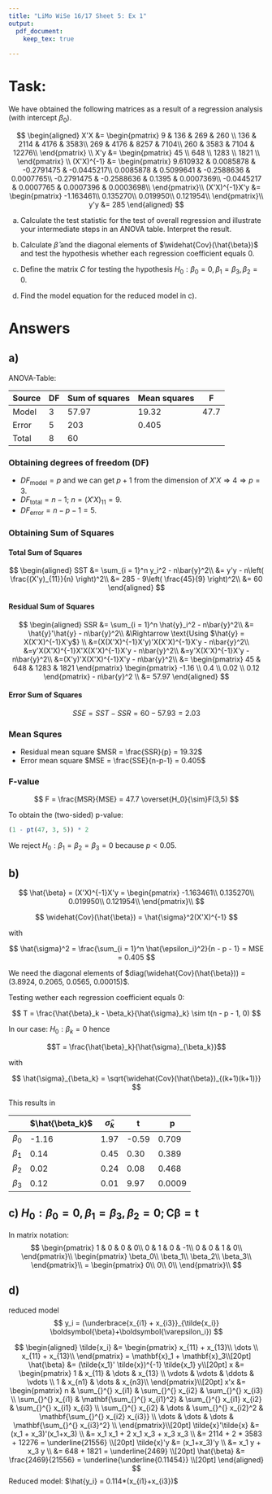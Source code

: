 ```yaml
---
title: "LiMo WiSe 16/17 Sheet 5: Ex 1"
output:
  pdf_document: 
    keep_tex: true
  
---
```


# Task:

We have obtained the following matrices as a result of a regression analysis (with intercept $\beta_0$).

$$
\begin{aligned}
X'X &= 
\begin{pmatrix}
9   & 136  & 269  & 260  \\
136 & 2114 & 4176 & 3583\\
269 & 4176 & 8257 & 7104\\
260 & 3583 & 7104 & 12276\\
\end{pmatrix} \\
X'y &=
\begin{pmatrix}
45 \\
648 \\
1283 \\
1821 \\
\end{pmatrix} \\
(X'X)^{-1} &= 
\begin{pmatrix}
9.610932  & 0.0085878  & -0.2791475  & -0.0445217\\
0.0085878 & 0.5099641  & -0.2588636  & 0.0007765\\
-0.2791475 & -0.2588636 &  0.1395     & 0.0007369\\
-0.0445217 & 0.0007765  &  0.0007396  & 0.0003698\\
\end{pmatrix}\\
(X'X)^{-1}X'y &=
\begin{pmatrix}
-1.163461\\
0.135270\\
0.019950\\
0.121954\\
\end{pmatrix}\\
y'y &= 285
\end{aligned}
$$

a. Calculate the test statistic for the test of overall regression and illustrate your intermediate steps in an ANOVA table. Interpret the result.

b. Calculate $\hat{\beta}$ and the diagonal elements of $\widehat{Cov}(\hat{\beta})$ and test the hypothesis whether each  regression coefficient equals 0.

c. Define the matrix $C$ for testing the hypothesis $H_0 : \beta_0 = 0, \beta_1 = \beta_3, \beta_2 = 0$.
d. Find the model equation for the reduced model in c).


# Answers
## a)

ANOVA-Table:

|Source|DF|Sum of squares|Mean squares| F|
|------|--|--------------|------------|--|
|Model|3|57.97|19.32|47.7|
|Error|5|203|0.405||
|Total|8|60|||


### Obtaining degrees of freedom (DF)

- $DF_{\text{model}} = p$ and we can get $p+1$ from the dimension of $X'X \Rightarrow 4 \Rightarrow p = 3$.
- $DF_{\text{total}} = n - 1$; $n = (X'X)_{11} = 9$.
- $DF_{\text{error}} = n - p - 1 = 5$.

### Obtaining Sum of Squares
#### Total Sum of Squares

$$
\begin{aligned}
SST &= \sum_{i = 1}^n y_i^2 - n\bar{y}^2\\
 &= y'y - n\left( \frac{(X'y)_{11}}{n} \right)^2\\
 &= 285 - 9\left( \frac{45}{9} \right)^2\\
 &= 60
\end{aligned}
$$

#### Residual Sum of Squares

$$
\begin{aligned}
SSR &= \sum_{i = 1}^n \hat{y}_i^2 - n\bar{y}^2\\
&= \hat{y}'\hat{y} - n\bar{y}^2\\
&\Rightarrow \text{Using $\hat{y} = X(X'X)^{-1}X'y$} \\
&=(X(X'X)^{-1}X'y)'X(X'X)^{-1}X'y - n\bar{y}^2\\
&=y'X(X'X)^{-1}X'X(X'X)^{-1}X'y - n\bar{y}^2\\
&=y'X(X'X)^{-1}X'y - n\bar{y}^2\\
&=(X'y)'X(X'X)^{-1}X'y - n\bar{y}^2\\
&=
\begin{pmatrix} 45 & 648 & 1283 & 1821 \end{pmatrix}
\begin{pmatrix} -1.16 \\  0.4 \\  0.02 \\  0.12  \end{pmatrix}  - n\bar{y}^2 \\
&= 57.97
\end{aligned}
$$

#### Error Sum of Squares

$$
SSE = SST - SSR = 60 - 57.93 = 2.03
$$

### Mean Squres

- Residual mean square $MSR = \frac{SSR}{p} = 19.32$
- Error mean square $MSE = \frac{SSE}{n-p-1} = 0.405$

### F-value

$$
F = \frac{MSR}{MSE} = 47.7 \overset{H_0}{\sim}F(3,5)
$$

To obtain the (two-sided) p-value:
```r
(1 - pt(47, 3, 5)) * 2
```
We reject $H_0: \beta_1 = \beta_2 = \beta_3 = 0$ because $p < 0.05$.


## b)

$$
\hat{\beta} = (X'X)^{-1}X'y =
\begin{pmatrix}
-1.163461\\
0.135270\\
0.019950\\
0.121954\\
\end{pmatrix}\\
$$

$$
\widehat{Cov}(\hat{\beta}) = \hat{\sigma}^2(X'X)^{-1}
$$

with

$$
\hat{\sigma}^2 = \frac{\sum_{i = 1}^n \hat{\epsilon_i}^2}{n - p - 1} = MSE = 0.405
$$

We need the diagonal elements of $diag(\widehat{Cov}(\hat{\beta})) = (3.8924, 0.2065, 0.0565, 0.00015)$. 


Testing wether each regression coefficient equals 0:

$$
T = \frac{\hat{\beta}_k - \beta_k}{\hat{\sigma}_k} \sim t(n - p - 1, 0)
$$

In our case: $H_0:\beta_k = 0$ hence

$$T = \frac{\hat{\beta}_k}{\hat{\sigma}_{\beta_k}}$$

with

$$
\hat{\sigma}_{\beta_k} = \sqrt{\widehat{Cov}(\hat{\beta})_{(k+1)(k+1)}}
$$


This results in 

||$\hat{\beta_k}$|$\hat{\sigma}_k$|t|p|
|-|--|--|--|--|
|$\beta_0$|-1.16|1.97|-0.59|0.709|
|$\beta_1$|0.14|0.45|0.30|0.389|
|$\beta_2$|0.02|0.24|0.08|0.468|
|$\beta_3$|0.12|0.01|9.97|0.0009|

## c) $H_0: \beta_0 = 0, \beta_1 = \beta_3, \beta_2 = 0; \mathbf{C} \boldsymbol{\beta} = \mathbf{t}$
In matrix notation:
$$
\begin{pmatrix}
1 & 0 & 0 & 0\\
0 & 1 & 0 & -1\\
0 & 0 & 1 & 0\\
\end{pmatrix}\\
\begin{pmatrix}
\beta_0\\
\beta_1\\
\beta_2\\
\beta_3\\
\end{pmatrix}\\
=
\begin{pmatrix}
0\\
0\\
0\\
\end{pmatrix}\\
$$

## d) 
reduced model $$ y_i = (\underbrace{x_{i1} + x_{i3}}_{\tilde{x_i}} \boldsymbol{\beta}+\boldsymbol{\varepsilon_i}) $$

$$
\begin{aligned}
\tilde{x_i} &= 
\begin{pmatrix}
x_{11} + x_{13}\\
\dots \\
x_{11} + x_{13}\\
\end{pmatrix}
=
\mathbf{x}_1 + \mathbf{x}_3\\[20pt]
\hat{\beta} &= (\tilde{x_1}' \tilde{x})^{-1} \tilde{x_1} y\\[20pt]
x &=
\begin{pmatrix}
1      & x_{11} & \dots  & x_{13} \\
\vdots & \vdots & \ddots & \vdots \\
1      & x_{n1} & \dots  & x_{n3}\\
\end{pmatrix}\\[20pt]
x'x &= 
\begin{pmatrix}
n                 & \sum_{}^{} x_{i1}            & \sum_{}^{} x_{i2}        & \sum_{}^{} x_{i3} \\
\sum_{}^{} x_{i1} & \mathbf{\sum_{}^{} x_{i1}^2} & \sum_{}^{} x_{i1} x_{i2} & \sum_{}^{} x_{i1} x_{i3} \\
\sum_{}^{} x_{i2} & \dots                        & \sum_{}^{} x_{i2}^2      & \mathbf{\sum_{}^{} x_{i2} x_{i3}} \\
\dots             & \dots                        & \dots                    & \mathbf{\sum_{}^{} x_{i3}^2} \\
\end{pmatrix}\\[20pt]
\tilde{x}'\tilde{x} &= (x_1 + x_3)'(x_1+x_3) \\
&= x_1 x_1 + 2 x_1 x_3 + x_3 x_3 \\
&= 2114 + 2 * 3583 + 12276 = \underline{21556} \\[20pt]
\tilde{x}'y &= (x_1+x_3)'y \\
&= x_1 y + x_3 y  \\
&= 648 + 1821 = \underline{2469} \\[20pt]
\hat{\beta} &= \frac{2469}{21556} = \underline{\underline{0.11454}} \\[20pt]
\end{aligned}
$$
Reduced model: $\hat{y_i} = 0.114*(x_{i1}+x_{i3})$